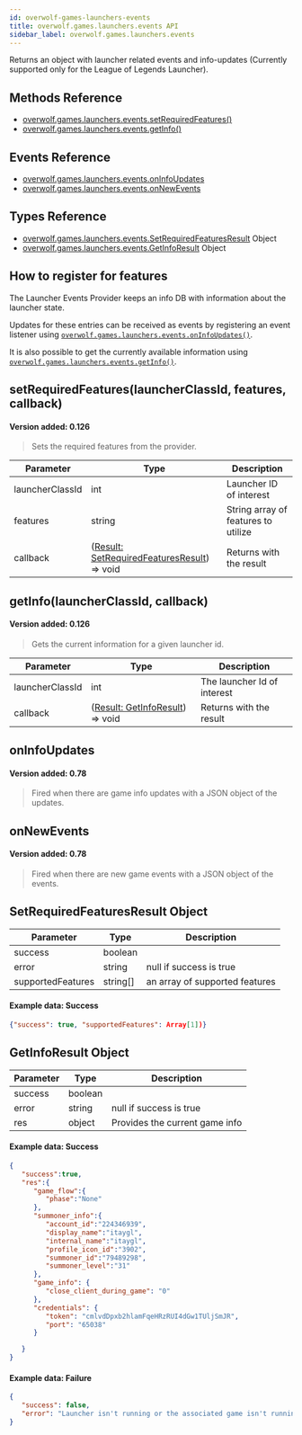 ```yaml
---
id: overwolf-games-launchers-events
title: overwolf.games.launchers.events API
sidebar_label: overwolf.games.launchers.events
---
```


Returns an object with launcher related events and info-updates (Currently supported only for the League of Legends Launcher).

## Methods Reference

* [overwolf.games.launchers.events.setRequiredFeatures()](#setrequiredfeatureslauncherclassid-features-callback)
* [overwolf.games.launchers.events.getInfo()](#getinfolauncherclassid-callback)

## Events Reference

* [overwolf.games.launchers.events.onInfoUpdates](#oninfoupdates)
* [overwolf.games.launchers.events.onNewEvents](#onnewevents)

## Types Reference

* [overwolf.games.launchers.events.SetRequiredFeaturesResult](#setrequiredfeaturesresult-object) Object
* [overwolf.games.launchers.events.GetInfoResult](#getinforesult-object) Object



## How to register for features

The Launcher Events Provider keeps an info DB with information about the launcher state.

Updates for these entries can be received as events by registering an event listener using [`overwolf.games.launchers.events.onInfoUpdates()`](#oninfoupdates).  

It is also possible to get the currently available information using [`overwolf.games.launchers.events.getInfo()`](#getinfolauncherclassid-callback).

## setRequiredFeatures(launcherClassId, features, callback)
#### Version added: 0.126

> Sets the required features from the provider.

Parameter        | Type     | Description                            |
---------------- | ---------| -------------------------------------- |
launcherClassId  | int      | Launcher ID of interest                |
features         | string   | String array of features to utilize    |
callback         | ([Result: SetRequiredFeaturesResult](#setrequiredfeaturesresult-object)) => void | Returns with the result  |

## getInfo(launcherClassId, callback)
#### Version added: 0.126

> Gets the current information for a given launcher id.

Parameter        | Type     | Description                            |
---------------- | ---------| -------------------------------------- |
launcherClassId  | int      | The launcher Id of interest            |
callback         | ([Result: GetInfoResult](#getinforesult-object)) => void | Returns with the result  |

## onInfoUpdates

#### Version added: 0.78

> Fired when there are game info updates with a JSON object of the updates.

## onNewEvents

#### Version added: 0.78

> Fired when there are new game events with a JSON object of the events.

## SetRequiredFeaturesResult Object

Parameter          | Type     | Description                                 |
-------------------| ---------| ------------------------------------------- |
success            | boolean  |                                             |
error              | string   | null if success is true                     |
supportedFeatures  | string[] | an array of supported features              |   

#### Example data: Success

```json
{"success": true, "supportedFeatures": Array[1])}
```

## GetInfoResult Object

Parameter          | Type     | Description                                 |
-------------------| ---------| ------------------------------------------- |
success            | boolean  |                                             |
error              | string   | null if success is true                     |
res                | object   | Provides the current game info              |   

#### Example data: Success

```json
{  
   "success":true,
   "res":{  
      "game_flow":{  
         "phase":"None"
      },
      "summoner_info":{  
         "account_id":"224346939",
         "display_name":"itaygl",
         "internal_name":"itaygl",
         "profile_icon_id":"3902",
         "summoner_id":"79489298",
         "summoner_level":"31"
      },
      "game_info": {
         "close_client_during_game": "0"
      },
      "credentials": {
         "token": "cmlvdDpxb2hlamFqeHRzRUI4dGw1TUljSmJR",
         "port": "65038"
      }

   }
}
```

#### Example data: Failure

```json
{
   "success": false, 
   "error": "Launcher isn't running or the associated game isn't running"
}
```